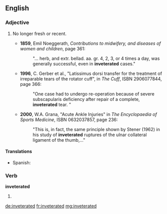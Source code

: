 ==English==

===Adjective===
{{en-adj|-}}

# {{context|medicine|of an injury or condition|lang=en}} No longer fresh or recent.
#* '''1859''', Emil Noeggerath, ''Contributions to midwifery, and diseases of women and children'', page 361:
#*: "... herb, and extr. bellad. aa. gr. 4, 2, 3, or 4 times a day, was generally successful, even in '''inveterated''' cases."
#* '''1996''', C. Gerber et al., "Latissimus dorsi transfer for the treatment of irreparable tears of the rotator cuff", in ''The Cuff'', ISBN 2906077844, page 366:
#*: "One case had to undergo re-operation because of severe subscapularis deficiency after repair of a complete, '''inveterated''' tear. "
#* '''2000''', W.A. Grana, "Acute Ankle Injuries" in ''The Encyclopaedia of Sports Medicine'', ISBN 0632037857, page 236:
#*: "This is, in fact, the same principle shown by Stener (1962) in his study of '''inveterated''' ruptures of the ulnar collateral ligament of the thumb,..."

====Translations====
* Spanish: {{t-|es|inveterado}}

===Verb===
'''inveterated'''

# {{en-past of|inveterate}}

[[de:inveterated]]
[[fr:inveterated]]
[[mg:inveterated]]